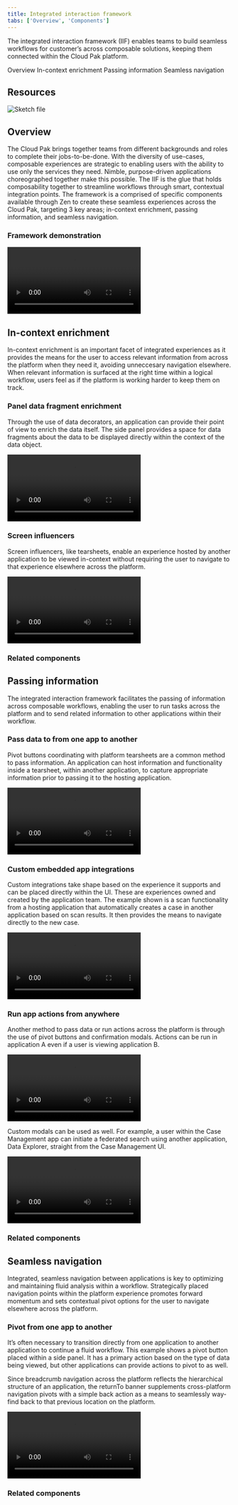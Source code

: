 ```yaml
---
title: Integrated interaction framework
tabs: ['Overview', 'Components']
---
```


<PageDescription>

The integrated interaction framework (IIF) enables teams to build seamless workflows for customer’s across composable solutions, keeping them connected within the Cloud Pak platform.

</PageDescription>

<AnchorLinks>
  <AnchorLink>Overview</AnchorLink>
  <AnchorLink>In-context enrichment</AnchorLink>
  <AnchorLink>Passing information</AnchorLink>
  <AnchorLink>Seamless navigation</AnchorLink>
</AnchorLinks>

## Resources

<Row className="resource-card-group">
  <Column colMd={4} colLg={4} noGutterSm>
    <ResourceCard
      subTitle="Integrated interaction components"
      actionIcon="download"
      aspectRatio="2:1"
      href="https://ibm.box.com/s/pop95z30sbjvhi7v9oqegcxmrcu24hxl">

![Sketch file](images/sketch-icon.png)

  </ResourceCard>
  </Column>
</Row>


## Overview

The Cloud Pak brings together teams from different backgrounds and roles to complete their jobs-to-be-done. With the diversity of use-cases, composable experiences are strategic to enabling users with the ability to use only the services they need. Nimble, purpose-driven applications choreographed together make this possible. The IIF is the glue that holds composability together to streamline workflows through smart, contextual integration points. The framework is a comprised of specific components available through Zen to create these seamless experiences across the Cloud Pak, targeting 3 key areas; in-context enrichment, passing information, and seamless navigation.

### Framework demonstration

<Row>
 <Column colLg={12}>

<Video src="images/IIF-pal-demo-video.mp4">
  <track kind="captions" src="images/IIF-pal-demo-video.mp4" />
</Video>

 </Column>
</Row>


## In-context enrichment

In-context enrichment is an important facet of integrated experiences as it provides the means for the user to access relevant information from across the platform when they need it, avoiding unneccesary navigation elsewhere. When relevant information is surfaced at the right time within a logical workflow, users feel as if the platform is working harder to keep them on track.

### Panel data fragment enrichment

Through the use of data decorators, an application can provide their point of view to enrich the data itself. The side panel provides a space for data fragments about the data to be displayed directly within the context of the data object.

<Row>
 <Column colLg={8}>

<Video src="images/panel-data-fragment.mov">
  <track kind="captions" src="images/panel-data-fragment.mov" />
</Video>

 </Column>
</Row>


### Screen influencers

Screen influencers, like tearsheets, enable an experience hosted by another application to be viewed in-context without requiring the user to navigate to that experience elsewhere across the platform.

<Row>
 <Column colLg={8}>

<Video src="images/screen-influencer.mov">
  <track kind="captions" src="images/screen-influencer.mov" />
</Video>

 </Column>
</Row>


### Related components

<Row className="resource-card-group">
<Column colMd={4} colLg={4} noGutterSm>
    <ResourceCard
      color="light"
      title="Data decorators"
      aspectRatio="2:1"
      actionIcon="arrowRight"
      href="/cloud-paks/integrated-framework/components#data-decorators"
      >
  </ResourceCard>
</Column>
<Column colMd={4} colLg={4} noGutterSm>
    <ResourceCard
      color="light"
      title="Data fragments"
      aspectRatio="2:1"
      actionIcon="arrowRight"
      href="/cloud-paks/integrated-framework/components#data-fragments"
      >
  </ResourceCard>
</Column>
<Column colMd={4} colLg={4} noGutterSm>
    <ResourceCard
      color="light"
      title="Tearsheets"
      aspectRatio="2:1"
      actionIcon="arrowRight"
      href="/cloud-paks/integrated-framework/components#tearsheets"
      >
  </ResourceCard>
</Column>
</Row>



## Passing information

The integrated interaction framework facilitates the passing of information across composable workflows, enabling the user to run tasks across the platform and to send related information to other applications within their workflow.

### Pass data to from one app to another

Pivot buttons coordinating with platform tearsheets are a common method to pass information. An application can host information and functionality inside a tearsheet, within another application, to capture appropriate information prior to passing it to the hosting application.

<Row>
 <Column colLg={8}>

<Video src="images/pass-information.mov">
  <track kind="captions" src="images/pass-information.mov" />
</Video>

 </Column>
</Row>


### Custom embedded app integrations

Custom integrations take shape based on the experience it supports and can be placed directly within the UI. These are experiences owned and created by the application team. The example shown is a scan functionality from a hosting application that automatically creates a case in another application based on scan results. It then provides the means to navigate directly to the new case.

<Row>
 <Column colLg={8}>

<Video src="images/custom-integration.mov">
  <track kind="captions" src="images/custom-integration.mov" />
</Video>

 </Column>
</Row>


### Run app actions from anywhere

Another method to pass data or run actions across the platform is through the use of pivot buttons and confirmation modals. Actions can be run in application A even if a user is viewing application B.

<Row>
 <Column colLg={8}>

<Video src="images/run-actions.mov">
  <track kind="captions" src="images/run-actions.mov" />
</Video>

 </Column>
</Row>

Custom modals can be used as well. For example, a user within the Case Management app can initiate a federated search using another application, Data Explorer, straight from the Case Management UI.

<Row>
 <Column colLg={8}>

<Video src="images/run-actions-3.mov">
  <track kind="captions" src="images/run-actions-3.mov" />
</Video>

 </Column>
</Row>



### Related components

<Row className="resource-card-group">
<Column colMd={4} colLg={4} noGutterSm>
    <ResourceCard
      color="light"
      title="Pivot buttons"
      aspectRatio="2:1"
      actionIcon="arrowRight"
      href="/cloud-paks/integrated-framework/components#pivot-buttons"
      >
  </ResourceCard>
</Column>
<Column colMd={4} colLg={4} noGutterSm>
    <ResourceCard
      color="light"
      title="Tearsheets"
      aspectRatio="2:1"
      actionIcon="arrowRight"
      href="/cloud-paks/integrated-framework/components#tearsheets"
      >
  </ResourceCard>
</Column>
<Column colMd={4} colLg={4} noGutterSm>
    <ResourceCard
      color="light"
      title="Modals"
      aspectRatio="2:1"
      actionIcon="arrowRight"
      href="/cloud-paks/integrated-framework/components#modals"
      >
  </ResourceCard>
</Column>
<Column colMd={4} colLg={4} noGutterSm>
    <ResourceCard
      color="light"
      title="Custom integrations"
      aspectRatio="2:1"
      actionIcon="arrowRight"
      href="/cloud-paks/integrated-framework/components#custom-integrations"
      >
  </ResourceCard>
</Column>
</Row>



## Seamless navigation

Integrated, seamless navigation between applications is key to optimizing and maintaining fluid analysis within a workflow. Strategically placed navigation points within the platform experience promotes forward momentum and sets contextual pivot options for the user to navigate elsewhere across the platform.


### Pivot from one app to another

It’s often necessary to transition directly from one application to another application to continue a fluid workflow. This example shows a pivot button placed within a side panel. It has a primary action based on the type of data being viewed, but other applications can provide actions to pivot to as well.

Since breadcrumb navigation across the platform reflects the hierarchical structure of an application, the returnTo banner supplements cross-platform navigation pivots with a simple back action as a means to seamlessly way-find back to that previous location on the platform.

<Row>
 <Column colLg={8}>

<Video src="images/app-pivot-to-app.mov">
  <track kind="captions" src="images/app-pivot-to-app.mov" />
</Video>

 </Column>
</Row>


### Related components

<Row className="resource-card-group">
<Column colMd={4} colLg={4} noGutterSm>
    <ResourceCard
      color="light"
      title="Pivot buttons"
      aspectRatio="2:1"
      actionIcon="arrowRight"
      href="/cloud-paks/integrated-framework/components#pivot-buttons"
      >
  </ResourceCard>
</Column>
<Column colMd={4} colLg={4} noGutterSm>
    <ResourceCard
      color="light"
      title="ReturnTo banner"
      aspectRatio="2:1"
      actionIcon="arrowRight"
      href="/cloud-paks/integrated-framework/components#returnto-banner"
      >
  </ResourceCard>
</Column>
</Row>